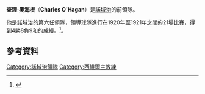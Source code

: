 '''查理·奧海根'''（'''Charles O'Hagan'''）是[[諾域治城足球會|諾域治]]的前領隊。

他是諾域治的第六任領隊，領導球隊進行在1920年至1921年之間的21場比賽，得到4勝8負9和的成績。<ref>{{Cite web
 |url=http://www.edp24.co.uk/Content/Sport/CanaryCentenary/Managers.asp 
 |title=諾域治主教練的歷史 
 |publisher=[[諾福克東方日報|諾福克東方日報]] 
 |accessdate=2008-03-09 
 |deadurl=yes 
 |archiveurl=https://web.archive.org/web/20080504204315/http://www.edp24.co.uk/Content/Sport/CanaryCentenary/Managers.asp 
 |archivedate=2008-05-04 
}}</ref>。

== 參考資料 ==
{{reflist}}

{{諾域治足球會歷任主教練}}
{{DEFAULTSORT:O'Hagan, Charles}}
[[Category:諾域治領隊|Category:諾域治領隊]]
[[Category:西維爾主教練|Category:西維爾主教練]]